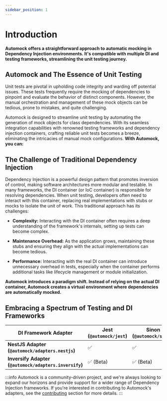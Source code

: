 ```yaml
---
sidebar_position: 1
---
```



# Introduction

**Automock offers a straightforward approach to automatic mocking in Dependency Injection environments. It's compatible with multiple DI and testing frameworks, streamlining the unit testing journey.**

<HomepageFeatures />

## Automock and The Essence of Unit Testing

Unit tests are pivotal in upholding code integrity and warding off potential issues. These tests frequently require the
mocking of dependencies to pinpoint and evaluate the behavior of distinct components. However, the manual orchestration
and management of these mock objects can be tedious, prone to mistakes, and quite challenging.

Automock is designed to streamline unit testing by automating the generation of mock objects for class dependencies.
With its seamless integration capabilities with renowned testing frameworks and dependency injection  containers,
crafting reliable unit tests becomes a breeze, eliminating the intricacies of manual mock configurations. **With
Automock, you can:**

## The Challenge of Traditional Dependency Injection

Dependency Injection  is a powerful design pattern that promotes inversion of control, making software architectures
more modular and testable. In many frameworks, the DI container (or IoC container) is responsible for resolving
dependencies. When unit testing, developers often need to interact with this container, replacing real implementations
with stubs or mocks to isolate the unit of work. This traditional approach has its challenges:

* **Complexity:** Interacting with the DI container often requires a deep understanding of the framework's internals,
  setting up tests can become complex.

* **Maintenance Overhead:** As the application grows, maintaining these stubs and ensuring they align with the actual
  implementations can become tedious.

* **Performance:** Interacting with the real DI container can introduce unnecessary overhead in tests, especially when
  the container performs additional tasks like lifecycle management or module initialization.

**Automock introduces a paradigm shift. Instead of relying on the actual DI container, Automock creates a virtual
environment where dependencies are automatically mocked.**

## Embracing a Spectrum of Testing and DI Frameworks

| **DI Framework Adapter**                               | **Jest (`@automock/jest`)**   | **Sinon (`@automock/sinon`)** |
|--------------------------------------------------------|-------------------------------|-------------------------------|
| **NestJS Adapter (`@automock/adapters.nestjs`)**       | :white_check_mark:            | :white_check_mark:            |
| **Inversify Adapter (`@automock/adapters.inversify`)** | :white_check_mark: (Beta)     | :white_check_mark: (Beta)     |

:::info
Automock is a community-driven project, and we're always looking to expand our horizons and provide
support for a wider range of Dependency Injection frameworks.
If you're interested in contributing to Automock's
adapters, see the [contributing](https://automock.dev/docs/adapters/intro#seeking-contributors-for-di-framework-integrations) section for more details.
:::

